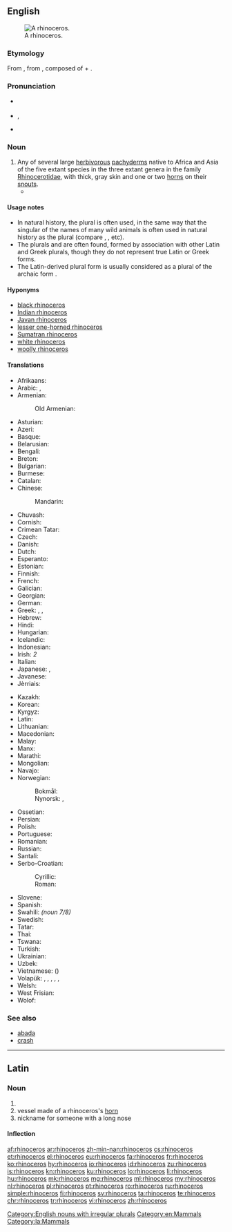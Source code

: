{{also|rhinocéros|Rhinoceros}}
==English==
{{wikipedia}}
[[Image:Ceratotherium simum kwh.jpg|thumb|A rhinoceros.]]

===Etymology===
From {{etyl|la|en}} {{term|lang=la|rhinoceros}},  from {{etyl|grc|en}} {{term|ῥινόκερως||sc=polytonic|tr=rhinokerōs|lang=grc}}, composed of {{term|sc=polytonic|ῥίς|tr=rhis||nose|lang=grc}} + {{term|sc=polytonic|κέρας|tr=kéras||horn|lang=grc}}.

===Pronunciation===
* {{a|UK}} {{IPA|/raɪˈnɒsərəs/}}
* {{a|US}} {{enPR|rī-näsʹə-rəs}}, {{IPA|/raɪˈnɑːsərəs/}}
* {{audio|en-us-rhinoceros.ogg|Audio (US)|lang=en}}

===Noun===
{{en-noun|rhinoceros|rhinoceroses|rhinoceri|rhinocerotes|rhinoceroni}}

# Any of several large [[herbivorous]] [[pachyderm]]s native to Africa and Asia of the five extant species in the three extant genera in the family [[Rhinocerotidae]], with thick, gray skin and one or two [[horn]]s on their [[snout]]s.
#* {{quote-book
 | year = 1658
 | chapter = Of Unicorns Horn
 | title = Pseudodoxia Epidemica: Or Enquiries Into Very many Received Tenents And commonly Presumed Truths. The Fourth Edition
 | first = Thomas
 | last = Brown
 | authorlink = Thomas Brown
 | url = http://books.google.com/books?id=lpZNAAAAcAAJ&pg=PA203
 | page = 203
 | passage = Herein therefore to draw up our determinations beside the several pieces of Scripture mentioning this Animal (which some may well contend to be only meant of the '''Rhinoceros''') we are so far from denying there is any Unicorn at all, that we affirme there are many kinds thereof. In the number of Quadrapedes we will concede no less then five; that is the ''Indian'' Oxe, ''Indian'' Ass, Rhinoceros, the Oryx, and that which is more eminently termed ''Monoceros'', or ''Unicornis''.}}

====Usage notes====
{{unreferenced}}
* In natural history, the plural {{term|rhinoceros}} is often used, in the same way that the singular of the names of many wild animals is often used in natural history as the plural (compare {{term|gazelle}}, {{term|elephant}}, etc).
* The plurals {{term|rhinoceri}} and {{term|rhinoceroi}} are often found, formed by association with other Latin and Greek plurals, though they do not represent true Latin or Greek forms.
* The Latin-derived plural form {{term|rhinocerotes}} is usually considered as a plural of the archaic form {{term|rhinocerot}}.

====Hyponyms====
* [[black rhinoceros]]
* [[Indian rhinoceros]]
* [[Javan rhinoceros]]
* [[lesser one-horned rhinoceros]]
* [[Sumatran rhinoceros]]
* [[white rhinoceros]]
* [[woolly rhinoceros]]

====Translations====
{{trans-top|herbivorous pachyderm with horn(s)}}
* Afrikaans: {{t+|af|renoster}}
* Arabic: {{t|ar|وحيد القرن|m|tr=waHiid al-qarn}}, {{t|ar|كركدن|m|tr=karkáddan}}
* Armenian: {{t|hy|ռնգեղջյուր}}
*: Old Armenian: {{t|xcl|ռնգեղջիւր|tr=ṙngełǰiwr|sc=Armn}}
* Asturian: {{t|ast|rinoceronte|m}}
* Azeri: {{t+|az|kərgədan}}
* Basque: {{t+|eu|errinozero}}
* Belarusian: {{t|be|насарог|m|tr=nasaróh}}
* Bengali: {{t+|bn|গন্ডার|sc=Beng|tr=ganḍār}}
* Breton: {{t|br|frikorneg}}
* Bulgarian: {{t+|bg|носорог|m|tr=nosoróg}}
* Burmese: {{t+|my|ကြံ့|tr=kram.|sc=Mymr}}
* Catalan: {{t|ca|rinoceront|m}}
* Chinese:
*: Mandarin: {{t+|cmn|犀牛|tr=xīniú|sc=Hani}}
* Chuvash: {{t|cv|носорог|sc=Cyrl}}
* Cornish: {{t|kw|trongornvil|m}}
* Crimean Tatar: {{t|crh|kerkedan}}
* Czech: {{t+|cs|nosorožec|m}}
* Danish: {{t|da|næsehorn|n}}
* Dutch: {{t+|nl|neushoorn|m}}
* Esperanto: {{t|eo|rinocero}}
* Estonian: {{t|et|ninasarvik}}
* Finnish: {{t+|fi|sarvikuono}}
* French: {{t+|fr|rhinocéros|m}}
* Galician: {{t+|gl|rinoceronte|m}}
* Georgian: {{t|ka|მარტორქა}}
* German: {{t+|de|Nashorn|n}}
* Greek: {{t+|el|ρινόκερος|m|tr=rinókeros}}, {{t+|el|ρινόκερως|m|tr=rinókeros}}, {{t|el|ριονκερώντος|m|tr=rionkeróntos}}
* Hebrew: {{t+|he|קרנף|m}}
* Hindi: {{t|hi|गैंडा|tr=gaiṇḍā}}
* Hungarian: {{t+|hu|rinocérosz}}
* Icelandic: {{t+|is|nashyrningur|m}}
* Indonesian: {{t+|id|badak}}
* Irish: {{t|ga|srónbheannach|m}}''2''
* Italian: {{t+|it|rinoceronte|m}}
* Japanese: {{t+|ja|犀|tr=sai}}, {{t+|ja|サイ|tr=sai}}
* Javanese: {{t+|jv|warak}}
* Jèrriais: {{t|roa-jer|rhinocéros|m}}
{{trans-mid}}
* Kazakh: {{t|kk|мүйізтұмсық|sc=Cyrl}}
* Korean: {{t+|ko|코뿔소|tr=koppulso|sc=Hang}}
* Kyrgyz: {{t|ky|носорог|sc=Cyrl}}
* Latin: {{t|la|rhinoceros|m}}
* Lithuanian: {{t|lt|raganosis|m}}
* Macedonian: {{t|mk|носорог|m|tr=nósorog}}
* Malay: {{t|ms|badak sumbu}}
* Manx: {{t|gv|stroineairkagh|m}}
* Marathi: {{t|mr|गेंडा|tr=geṇḍā|sc=Deva}}
* Mongolian: {{t|mn|хирс|sc=Cyrl}}
* Navajo: {{t|nv|déélgééd}}
* Norwegian:
*: Bokmål: {{t|nb|nesehorn|n}}
*: Nynorsk: {{t|nn|nashorn|n}}, {{t|nn|nashyrning|m}}
* Ossetian: {{t|os|сыкъафындз}}
* Persian: {{t+|fa|کرگدن|tr=kargadan|sc=fa-Arab}}
* Polish: {{t+|pl|nosorożec|m}}
* Portuguese: {{t+|pt|rinoceronte|m}}
* Romanian: {{t+|ro|rinocer|m}}
* Russian: {{t+|ru|носорог|m|tr=nosoróg}}
* Santali: {{t|sat|ᱜᱚᱱᱰ ᱜᱟᱨᱩᱲ|tr=gandd gaarurr|sc=Olck}}
* Serbo-Croatian:
*: Cyrillic: {{t|sh|носорог|m}}
*: Roman: {{t|sh|nosorog|m}}
* Slovene: {{t+|sl|nosorog|m}}
* Spanish: {{t+|es|rinoceronte|m}}
* Swahili: {{t+|sw|kifaru}} ''(noun 7/8)''
* Swedish: {{t+|sv|noshörning|c}}
* Tatar: {{t+|tt|мөгезборын|sc=Cyrl}}
* Thai: {{t|th|แรด|tr=râet}}
* Tswana: {{t|tn|tshukudu}}
* Turkish: {{t+|tr|gergedan}}
* Ukrainian: {{t|uk|носоріг|m|tr=nosoríh}}
* Uzbek: {{t|uz|karkidon}}
* Vietnamese: {{t+|vi|tê giác}} ({{t|vi|犀角}})
* Volapük: {{qualifier|♂♀}} {{t+|vo|rinoserod}}, {{qualifier|♂}} {{t|vo|hirinoserod}}, {{qualifier|♀}} {{t|vo|jirinoserod}}, {{qualifier|♂♀ offspring}} {{t|vo|rinoserodül}}, {{qualifier|♂ offspring}} {{t|vo|hirinoserodül}}, {{qualifier|♀ offspring}} {{t|vo|jirinoserodül}}
* Welsh: {{t|cy|rhinoseros|m}}
* West Frisian: {{t|fy|noashoarn}}
* Wolof: {{t|wo|wànga-lànga|alt=wànga-lànga wi}}
{{trans-bottom}}

===See also===
* [[abada]]
* [[crash]]

[[Category:English nouns with irregular plurals]]
[[Category:en:Mammals]]

----

==Latin==

===Noun===
{{la-noun|rhīnocerōs|rhinocerotis|rhīnocerōtis|m|third}}

# {{l|en|rhinoceros}}
# vessel made of a rhinoceros's [[horn]]
# nickname for someone with a long nose

====Inflection====
{{la-decl-3rd|rhīnocerōs|rhīnocerōt}}

[[Category:la:Mammals]]

[[af:rhinoceros]]
[[ar:rhinoceros]]
[[zh-min-nan:rhinoceros]]
[[cs:rhinoceros]]
[[et:rhinoceros]]
[[el:rhinoceros]]
[[eu:rhinoceros]]
[[fa:rhinoceros]]
[[fr:rhinoceros]]
[[ko:rhinoceros]]
[[hy:rhinoceros]]
[[io:rhinoceros]]
[[id:rhinoceros]]
[[zu:rhinoceros]]
[[is:rhinoceros]]
[[kn:rhinoceros]]
[[ku:rhinoceros]]
[[lo:rhinoceros]]
[[li:rhinoceros]]
[[hu:rhinoceros]]
[[mk:rhinoceros]]
[[mg:rhinoceros]]
[[ml:rhinoceros]]
[[my:rhinoceros]]
[[nl:rhinoceros]]
[[pl:rhinoceros]]
[[pt:rhinoceros]]
[[ro:rhinoceros]]
[[ru:rhinoceros]]
[[simple:rhinoceros]]
[[fi:rhinoceros]]
[[sv:rhinoceros]]
[[ta:rhinoceros]]
[[te:rhinoceros]]
[[chr:rhinoceros]]
[[tr:rhinoceros]]
[[vi:rhinoceros]]
[[zh:rhinoceros]]